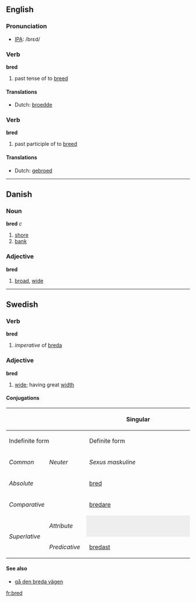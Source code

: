 ==English==
=== Pronunciation ===
*[[w:IPA|IPA]]: /brεd/

=== Verb ===
'''bred'''

# past tense of to [[breed]]

==== Translations ====
*Dutch: [[broedde]]

=== Verb ===

'''bred'''

# past participle of to [[breed]]

==== Translations ====
*Dutch: [[gebroed]]

----

==Danish==
===Noun===
'''bred''' ''c''

# [[shore]]
# [[bank]]

===Adjective===
'''bred'''

# [[broad]], [[wide]]

----

==Swedish==
===Verb===
'''bred'''

#''imperative'' of [[breda]]

===Adjective===
'''bred'''

#[[wide]]; having great [[width]]

====Conjugations====
{| border=1 cellspacing=0 
|- bgcolor="#FFFFF0" align=center
! rowspan=3 colspan=2 |
! colspan=4 width=400 | Singular
! rowspan=3 width=100 | Plural
|- bgcolor="#FFFFF0" align=center
! colspan=2 width=200 | Indefinite form
! colspan=2 width=200 | Definite form
|- bgcolor="#FFFFF0" align=center
| width=100 | ''Common''
| width=100 | ''Neuter''
| width=100 | ''Sexus maskuline''
| width=100 | ''Other sexus''
|- align=center
| bgcolor="#FFFFF0" colspan=2 width=120 | ''Absolute''
| [[bred]]
| [[brett]]
| [[brede]]
| [[breda]]
| [[breda]]
|- align=center
| bgcolor="#FFFFF0" colspan=2 | ''Comparative''
| colspan=7 | [[bredare]]
|- align=center
| bgcolor="#FFFFF0" rowspan=2 width=60 | ''Superlative''
| bgcolor="#FFFFF0" width=60 | ''Attribute''
| colspan=2 style="background:#eeeeee" |  
| [[bredaste]]
| [[bredaste]]
| [[bredaste]]
|- align=center 
| bgcolor="#FFFFF0" width=60 | ''Predicative''
| colspan=5 | [[bredast]]
|}


====See also====
*[[gå den breda vägen]]
[[fr:bred]]